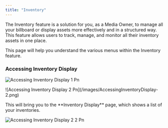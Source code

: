 ```yaml
---
title: "Inventory"
---
```


The Inventory feature is a solution for you, as a Media Owner, to manage all your billboard or display assets more effectively and in a structured way. This feature allows users to track, manage, and monitor all their inventory assets in one place.

This page will help you understand the various menus within the Inventory feature.

### Accessing Inventory Display

![Accessing Inventory Display 1 Pn](/images/AccessingInventoryDisplay-1.png)
  <div></div>
![Accessing Inventory Display 2 Pn](/images/AccessingInventoryDisplay-2.png)

<p class="text-sm"> This will bring you to the **Inventory Display** page, which shows a list of your inventories. </p>

![Accessing Inventory Display 2 2 Pn](/images/AccessingInventoryDisplay-2.2.png)